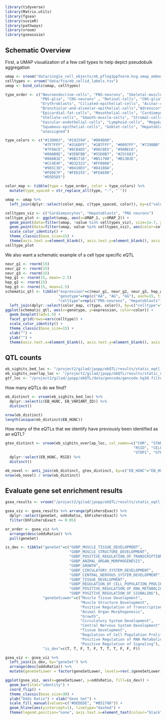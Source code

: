 ```r
library(tidyverse)
library(Matrix.utils)
library(fgsea)
library(susieR)
library(pathways)
library(vroom)
library(gseasusie)
```

## Schematic Overview
First, a UMAP visualization of a few cell types to help depict pseudobulk aggregation
```r
umap <- vroom("data/single_cell_objects/eb_pflog1ppfnorm.hvg.umap_embedding.txt", col_names=c("UMAP_1", "UMAP_2"))
celltypes <- vroom("data/fca/eb_cellid_labels.tsv")
umap <- bind_cols(umap, celltypes)
```

```r
type_order <- c("Neuroendocrine-cells", "PNS-neurons", "Skeletal-muscle-cells",                               
                "PNS-glia", "CNS-neurons" , "Retinal-cells", "CNS-glia","Metanephric-cells", 
                "Erythroblasts", "Ciliated-epithelial-cells", "Acinar-cells", "Ductal-cells", 
                "Bronchiolar-and-alveolar-epithelial-cells","Adrenocortical-cells", "Parietal-and-chief-cells", "Ureteric-bud-cells", 
                "Epicardial-fat-cells", "Mesothelial-cells", "Cardiomyocytes", "Mesangial-cells", 
                "Stellate-cells", "Smooth-muscle-cells", "Stromal-cells",
                "Vascular-endothelial-cells", "Lymphoid-cells", "Megakaryocytes",
                "Squamous-epithelial-cells", "Goblet-cells", "Hepatoblasts", 
                "unassigned") 

type_colors <- c("#130063", "#192594", "#004D80", 
                 "#7F7FFF", "#316DFF", "#1B7FFF", "#0097FF", "#7298BB", 
                 "#7F9ACE", "#8CB4D5", "#96C0E5", "#98BEC6", 
                 "#00AB8E", "#3EBFBB", "#55D0B7", "#25C683", 
                 "#860B1E", "#9B1716", "#B51700", "#B13B3E", 
                 "#CC4E4F", "#D32323", "#FF0000",
                 "#965C3D", "#8410D3", "#84108A",  
                 "#FEDE7F", "#FED255", "#FEAE00", 
                 "#D5D5D5") 

color_map <- tibble(type = type_order, color = type_colors) %>%
  mutate(type_spaced = str_replace_all(type, "-", " "))

umap <- umap %>%
  left_join(dplyr::select(color_map, c(type_spaced, color)), by=c("value"="type_spaced"))
```


```r
celltypes_viz <- c("Cardiomyocytes", "Hepatoblasts", "PNS neurons")
celltype_plot <- ggplot(umap, aes(x=UMAP_1, y=UMAP_2)) +
  geom_point(data=filter(umap, !value %in% celltypes_viz), size=1e-7, alpha=0.2, color="#D5D5D5") +
  geom_point(data=filter(umap, value %in% celltypes_viz), aes(color=color), size=1e-7, alpha=0.5) +
  scale_color_identity() +
  theme_classic(base_size=15) +
  theme(axis.text.x=element_blank(), axis.text.y=element_blank(), axis.ticks.x=element_blank(), axis.ticks.y=element_blank()) 
celltype_plot
```

We also want a schematic example of a cell type specific eQTL
```r
neur_g1 <- rnorm(15)
neur_g2 <- rnorm(15)
neur_g3 <- rnorm(15)
hep_g1 <- rnorm(15, mean=-2.5)
hep_g2 <- rnorm(15)
hep_g3 <- rnorm(15, mean=2.5)
schematic_qtl <- tibble("expression"=c(neur_g1, neur_g2, neur_g3, hep_g1, hep_g2, hep_g3),
                        "genotype"=rep(c("AA", "AG", "GG"), each=15, times=2),
                        "celltype"=rep(c("PNS-neurons", "Hepatoblasts"), each=45)) %>%
  left_join(dplyr::select(color_map, c(type, color)), by=c("celltype"="type"))
ggplot(schematic_qtl, aes(x=genotype, y=expression, color=color)) +
  geom_boxplot(lwd=1.5) +
  facet_grid(rows=vars(celltype)) +
  scale_color_identity() +
  theme_classic(base_size=15) +
  xlab("") + 
  ylab("") +
  theme(axis.text.x=element_blank(), axis.text.y=element_blank(), axis.ticks.x=element_blank(), axis.ticks.y=element_blank())
```

## QTL counts
```r
eb_sighits_bed_loc <- "/project2/gilad/jpopp/ebQTL/results/static_eqtl_followup/qtl_sets/tensorqtl/original/signif_variant_gene_pairs.bed"
eb_sighits_overlap_loc <- "/project2/gilad/jpopp/ebQTL/results/static_eqtl_followup/qtl_sets/tensorqtl/original/signif_variant_gene_pairs.all_tissue_overlap.bed"
gtf_loc <- "/project2/gilad/jpopp/ebQTL/data/gencode/gencode.hg38.filtered.gtf"
```

How many eQTLs do we find?
```r
eb_distinct <- vroom(eb_sighits_bed_loc) %>% 
  dplyr::select(c(EB_HGNC, EB_VARIANT_ID)) %>%
  distinct()

nrow(eb_distinct)
length(unique(eb_distinct$EB_HGNC))
```

How many of the eQTLs that we identify have previously been identified as an eQTL?
```r
gtex_distinct <- vroom(eb_sighits_overlap_loc, col_names=c("CHR", "START", "STOP", "EB_ENSG", "EB_HGNC", 
                                                          "RSID", "CELLTYPE", "CHR1", "START1", 
                                                          "STOP1", "GTEX_ENSG", "GTEX_REF", "GTEX_ALT")) %>%
  dplyr::select(EB_HGNC, RSID) %>%
  distinct()

eb_novel <- anti_join(eb_distinct, gtex_distinct, by=c("EB_HGNC"="EB_HGNC", "EB_VARIANT_ID"="RSID"))
nrow(eb_novel) / nrow(eb_distinct)
```

## Evaluate gene set enrichment results
```r
gsea_results <- vroom("/project2/gilad/jpopp/ebQTL/results/static_eqtl_followup/eb_cellid/pseudobulk_tmm/basic/8pcs/gsea_results.tsv")

gsea_viz <- gsea_results %>% arrange(pFishersExact) %>% 
  dplyr::select(geneSet, oddsRatio, bhFishersExact) %>%
  filter(bhFishersExact <= 0.05) 

or_order <- gsea_viz %>% 
  arrange(desc(oddsRatio)) %>%
  pull(geneSet)

is_dev <- tibble("geneSet"=c("GOBP_MUSCLE_TISSUE_DEVELOPMENT",
                             "GOBP_MUSCLE_STRUCTURE_DEVELOPMENT",
                             "GOBP_POSITIVE_REGULATION_OF_TRANSCRIPTION_BY_RNA_POLYMERASE_II",
                             "GOBP_ANIMAL_ORGAN_MORPHOGENESIS",
                             "GOBP_GROWTH",
                             "GOBP_CIRCULATORY_SYSTEM_DEVELOPMENT",
                             "GOBP_CENTRAL_NERVOUS_SYSTEM_DEVELOPMENT",
                             "GOBP_TISSUE_DEVELOPMENT",
                             "GOBP_REGULATION_OF_CELL_POPULATION_PROLIFERATION",
                             "GOBP_POSITIVE_REGULATION_OF_RNA_METABOLIC_PROCESS",
                             "GOBP_POSITIVE_REGULATION_OF_SIGNALING"),
                 "geneSetLower"=c("Muscle Tissue Development",
                                  "Muscle Structure Development",
                                  "Positive Regulation of Transcription by RNA Polymerase II",
                                  "Animal Organ Morphogenesis",
                                  "Growth",
                                  "Circulatory System Development",
                                  "Central Nervous System Development",
                                  "Tissue Development",
                                  "Regulation of Cell Population Proliferation",
                                  "Positive Regulation of RNA Metabolic Process",
                                  "Positive Regulation of Signaling"),
                 "is_dev"=c(T, T, F, T, F, T, T, T, F, F, F))

gsea_viz <- gsea_viz %>%
  left_join(is_dev, by="geneSet") %>%
  arrange(desc(oddsRatio)) %>%
  mutate(geneSetLower = factor(geneSetLower, levels=rev(.$geneSetLower)))

ggplot(gsea_viz, aes(x=geneSetLower, y=oddsRatio, fill=is_dev)) +
  geom_bar(stat="identity") +
  coord_flip() +
  theme_classic(base_size=30) +
  ylab("Odds Ratio") + xlab("Gene Set") +
  scale_fill_manual(values=c("#DEDEDE", "#B51700")) +
  geom_hline(aes(yintercept=1), linetype="dashed") +
  theme(legend.position="none", axis.text.x=element_text(colour="black"))
```